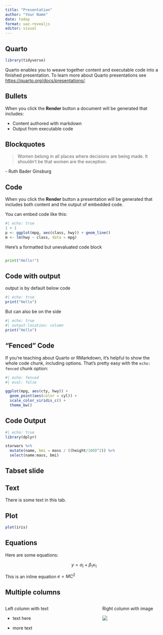 ```yaml
---
title: "Presentation"
author: "Your Name"
date: today
format: uaz-revealjs
editor: visual
---
```


## Quarto

```r
library(tidyverse)
```

Quarto enables you to weave together content and executable code into a finished presentation.
To learn more about Quarto presentations see <https://quarto.org/docs/presentations/>.

## Bullets

When you click the **Render** button a document will be generated that includes:

-   Content authored with markdown
-   Output from executable code

## Blockquotes

> Women belong in all places where decisions are being made.
> It shouldn't be that women are the exception.

\- Ruth Bader Ginsburg

## Code

When you click the **Render** button a presentation will be generated that includes both content and the output of embedded code.

You can embed code like this:

```r
#| echo: true
1 + 1
p <- ggplot(mpg, aes(class, hwy)) + geom_line()
m <- lm(hwy ~ class, data = mpg)
```

Here's a formatted but unevaluated code block

``` python

print("Hello!")
```

## Code with output

output is by default below code

```r
#| echo: true
print("Hello")
```

But can also be on the side

```r
#| echo: true
#| output-location: column
print("Hello")
```

## "Fenced" Code

If you're teaching about Quarto or RMarkdown, it's helpful to show the whole code chunk, including options.
That's pretty easy with the `echo: fenced` chunk option:

```r
#| echo: fenced
#| eval: false

ggplot(mpg, aes(cty, hwy)) +
  geom_point(aes(color = cyl)) +
  scale_color_viridis_c() +
  theme_bw()
```

## Code Output

```r
#| echo: true
library(dplyr)

starwars %>% 
  mutate(name, bmi = mass / ((height/100)^2)) %>% 
  select(name:mass, bmi)
```

## Tabset slide

::: panel-tabset
## Text

There is some text in this tab.

## Plot

```r
plot(iris)
```
:::

## Equations

Here are some equations:

$$
y = \alpha_i + \beta_1x_1
$$

This is an inline equation $e = MC^2$

## Multiple columns

::: columns
::: {.column width="60%"}
Left column with text

-   text here

-   more text
:::

::: {.column width="40%"}
Right column with image

![](https://brand.arizona.edu/sites/default/files/styles/uaqs_medium/public/block_a_anatomy_0.png?itok=8Ovdnsgm)
:::
:::
